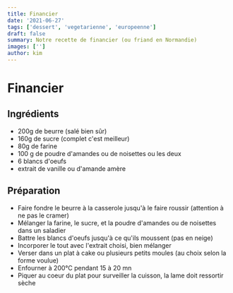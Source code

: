 ```yaml
---
title: Financier
date: '2021-06-27'
tags: ['dessert', 'vegetarienne', 'europeenne']
draft: false
summary: Notre recette de financier (ou friand en Normandie)
images: ['']
author: kim
---
```


# Financier

## Ingrédients

- 200g de beurre (salé bien sûr)
- 160g de sucre (complet c'est meilleur)
- 80g de farine
- 100 g de poudre d'amandes ou de noisettes ou les deux
- 6 blancs d'oeufs
- extrait de vanille ou d'amande amère

## Préparation 

- Faire fondre le beurre à la casserole jusqu'à le faire roussir (attention à ne pas le cramer)
- Mélanger la farine, le sucre, et la poudre d'amandes ou de noisettes dans un saladier
- Battre les blancs d'oeufs jusqu'à ce qu'ils moussent (pas en neige)
- Incorporer le tout avec l'extrait choisi, bien mélanger
- Verser dans un plat à cake ou plusieurs petits moules (au choix selon la forme voulue)
- Enfourner à 200°C pendant 15 à 20 mn
- Piquer au coeur du plat pour surveiller la cuisson, la lame doit ressortir sèche
